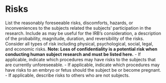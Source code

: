 # Risks

::: {.instr_box align="center"}
List the reasonably foreseeable risks, discomforts, hazards, or inconveniences to the subjects related the subjects' participation in the research. Include as may be useful for the IRB's consideration, a description of the probability, magnitude, duration, and reversibility of the risks.
Consider all types of risk including physical, psychological, social, legal, and economic risks.
**Note: Loss of confidentiality is a potential risk when conducting human subject research and must be listed here.**
-   If applicable, indicate which procedures may have risks to the
subjects that are currently unforeseeable.
-   If applicable, indicate which procedures may have risks to an embryo
or fetus should the subject be or become pregnant.
-   If applicable, describe risks to others who are not subjects.
:::
